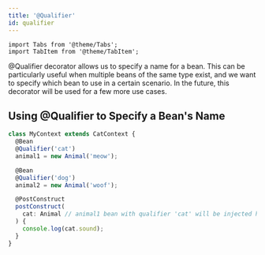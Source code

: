 ```yaml
---
title: '@Qualifier'
id: qualifier
---
```


```mdx-code-block
import Tabs from '@theme/Tabs';
import TabItem from '@theme/TabItem';
```

@Qualifier decorator allows us to specify a name for a bean.
This can be particularly useful when multiple beans of the same type exist,
and we want to specify which bean to use in a certain scenario.
In the future, this decorator will be used for a few more use cases.

## Using @Qualifier to Specify a Bean's Name

```ts
class MyContext extends CatContext {
  @Bean
  @Qualifier('cat')
  animal1 = new Animal('meow');

  @Bean
  @Qualifier('dog')
  animal2 = new Animal('woof');

  @PostConstruct
  postConstruct(
    cat: Animal // animal1 bean with qualifier 'cat' will be injected here
  ) {
    console.log(cat.sound);
  }
}
```
